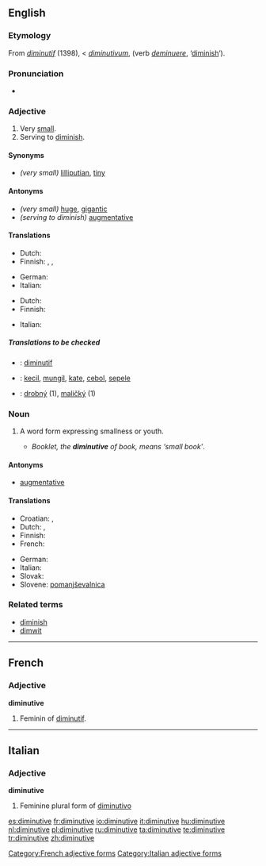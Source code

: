{{wikipedia}}
==English==

===Etymology===
From {{OF.}} ''[[diminutif]]'' (1398), < {{L.}} ''[[diminutivum]]'', (verb ''[[deminuere]]'', ‘[[diminish]]’).

===Pronunciation===
* {{audio|en-us-diminutive.ogg|Audio (US)}}

===Adjective===
{{en-adj}}

# Very [[small]].
# Serving to [[diminish]].

====Synonyms====
* ''(very small)'' [[lilliputian]], [[tiny]]

====Antonyms====
* ''(very small)'' [[huge]], [[gigantic]]
* ''(serving to diminish)'' [[augmentative]]

====Translations====
{{trans-top|very small}}
* Dutch: {{t+|nl|klein}}
* Finnish: {{t-|fi|pikkuruinen}}, {{t-|fi|vähäinen}}, {{t-|fi|mitätön}}
{{trans-mid}}
* German: {{t+|de|winzig}}
* Italian: {{t+|it|minuscolo}}
{{trans-bottom}}

{{trans-top|serving to diminish}}
* Dutch: {{t|nl|verkleinend}}
* Finnish: {{t-|fi|pienentää|alt=pienentävä}}
{{trans-mid}}
* Italian: {{t+|it|diminutivo}}
{{trans-bottom}}

=====Translations to be checked=====
{{checktrans}}
{{trans-top|Translations to be categorized}}
* {{ttbc|French}}: [[diminutif]]
* {{ttbc|Indonesian}}: [[kecil]], [[mungil]], [[kate]], [[cebol]], [[sepele]]
{{trans-mid}}
* {{ttbc|Slovak}}: [[drobný]] (1), [[maličký]] (1)
{{trans-bottom}}

===Noun===
{{en-noun}}

# {{Grammar}} A word form expressing smallness or youth.
#* ''Booklet, the '''diminutive''' of book, means ‘small book’''.

====Antonyms====
* [[augmentative]]

====Translations====
{{trans-top|word form expressing smallness}}
* Croatian: {{t-|hr|deminutiv|m}}, {{t-|hr|umanjenica|f}}
* Dutch: {{t+|nl|verkleinwoord|n}}, {{t|nl|diminutief|n}}
* Finnish: {{t+|fi|diminutiivi}}
* French: {{t+|fr|diminutif|m}}
{{trans-mid}}
* German: {{t+|de|Diminutiv|m}}
* Italian: {{t+|it|diminutivo|m}}
* Slovak: {{t+|sk|zdrobnenina|f}}
* Slovene: [[pomanjševalnica]] {{f}}
{{trans-bottom}}

===Related terms===
* [[diminish]]
* [[dimwit]]

----

==French==

===Adjective===
'''diminutive'''

# Feminin of [[diminutif]].

[[Category:French adjective forms]]

----

==Italian==

===Adjective===
'''diminutive''' {{f}}

# Feminine plural form of [[diminutivo]]

[[Category:Italian adjective forms]]

[[es:diminutive]]
[[fr:diminutive]]
[[io:diminutive]]
[[it:diminutive]]
[[hu:diminutive]]
[[nl:diminutive]]
[[pl:diminutive]]
[[ru:diminutive]]
[[ta:diminutive]]
[[te:diminutive]]
[[tr:diminutive]]
[[zh:diminutive]]